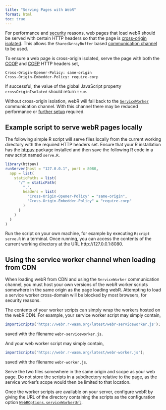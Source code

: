 ```yaml
---
title: "Serving Pages with WebR"
format: html
toc: true
---
```


For performance and [security](https://developer.mozilla.org/en-US/docs/Web/JavaScript/Reference/Global_Objects/SharedArrayBuffer#security_requirements%3E) reasons, web pages that load webR should be served with certain HTTP headers so that the page is [cross-origin isolated](https://developer.mozilla.org/en-US/docs/Web/API/crossOriginIsolated). This allows the `SharedArrayBuffer` based [communication channel](communication.qmd#webr-channels) to be used.

To ensure a web page is cross-origin isolated, serve the page with both the [COOP](https://developer.mozilla.org/en-US/docs/Web/HTTP/Headers/Cross-Origin-Opener-Policy) and [COEP](https://developer.mozilla.org/en-US/docs/Web/HTTP/Headers/Cross-Origin-Embedder-Policy) HTTP headers set,

    Cross-Origin-Opener-Policy: same-origin
    Cross-Origin-Embedder-Policy: require-corp

If successful, the value of the global JavaScript property `crossOriginIsolated` should return `true`.

::: callout-warning
Without cross-origin isolation, webR will fall back to the [`ServiceWorker`](communication.qmd#webr-channels) communication channel. With this channel there may be reduced performance or [further setup](#sw-cdn) required.
:::

## Example script to serve webR pages locally

The following simple R script will serve files locally from the current working directory with the required HTTP headers set. Ensure that your R installation has the [httpuv](https://cran.r-project.org/web/packages/httpuv/index.html) package installed and then save the following R code in a new script named `serve.R`.

```r
library(httpuv)
runServer(host = "127.0.0.1", port = 8080,
  app = list(
    staticPaths = list(
      "/" = staticPath(
        ".",
        headers = list(
          "Cross-Origin-Opener-Policy" = "same-origin",
          "Cross-Origin-Embedder-Policy" = "require-corp"
        )
      )
    )
  )
)
```

Run the script on your own machine, for example by executing `Rscript serve.R` in a terminal. Once running, you can access the contents of the current working directory at the URL http://127.0.0.1:8080.

## Using the service worker channel when loading from CDN {#sw-cdn}

When loading webR from CDN and using the `ServiceWorker` communication channel, you must host your own versions of the webR worker scripts somewhere in the same origin as the page loading webR. Attempting to load a service worker cross-domain will be blocked by most browsers, for security reasons.

The contents of your worker scripts can simply wrap the workers hosted on the webR CDN. For example, your service worker script may simply contain,

``` javascript
importScripts('https://webr.r-wasm.org/latest/webr-serviceworker.js');
```

saved with the filename `webr-serviceworker.js`.

And your web worker script may simply contain,

``` javascript
importScripts('https://webr.r-wasm.org/latest/webr-worker.js');
```

saved with the filename `webr-worker.js`.

Serve the two files somewhere in the same origin and scope as your web page. Do not store the scripts in a subdirectory relative to the page, as the service worker's scope would then be limited to that location.

Once the worker scripts are available on your server, configure webR by giving the URL of the directory containing the scripts as the configuration option [`WebROptions.serviceWorkerUrl`](api/js/interfaces/WebR.WebROptions.md#serviceworkerurl).
